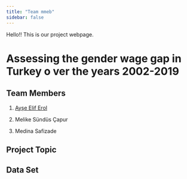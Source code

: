 ```yaml
---
title: "Team mmeb"
sidebar: false 
---
```


Hello!! This is our project webpage.

# **Assessing the gender wage gap in Turkey o ver the years 2002-2019**

## Team Members

1.  [Ayşe Elif Erol](https://emu-hacettepe-analytics.github.io/emu430-fall2024-eliferoll/)

2.  Melike Sündüs Çapur

3.  Medina Safizade

## Project Topic

## Data Set

## 
